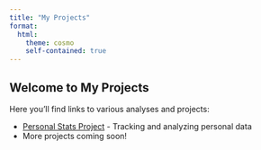 ```yaml
---
title: "My Projects"
format: 
  html:
    theme: cosmo
    self-contained: true
---
```


## Welcome to My Projects

Here you'll find links to various analyses and projects:

- [Personal Stats Project](personal_stats/) - Tracking and analyzing personal data
- More projects coming soon!